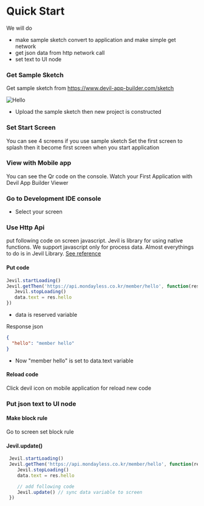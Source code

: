 # Quick Start

We will do 
 - make sample sketch convert to application and make simple get network 
 - get json data from http network call
 - set text to UI node

### Get Sample Sketch

Get sample sketch from https://www.devil-app-builder.com/sketch
 
![Hello](/image/quickstart1.png)

- Upload the sample sketch then new project is constructed

### Set Start Screen

You can see 4 screens if you use sample sketch 
Set the first screen to splash then it become first screen when you start application

### View with Mobile app

You can see the Qr code on the console.
Watch your First Application with Devil App Builder Viewer

### Go to Development IDE console

 - Select your screen 

### Use Http Api

put following code on screen javascript. 
Jevil is library for using native functions. 
We support javascript only for process data. Almost everythings to do is in Jevil Library. 
[See reference](/mobileapp/jevil/introduction)

#### Put code
 ```js filename="screen javascript"
 Jevil.startLoading()
 Jevil.getThen('https://api.mondayless.co.kr/member/hello', function(res) {
    Jevil.stopLoading()
    data.text = res.hello
 })
```

- data is reserved variable

Response json
```json filename="Response"
{
  "hello": "member hello"
}
```

- Now "member hello" is set to data.text variable

#### Reload code

Click devil icon on mobile application for reload new code


### Put json text to UI node 

#### Make block rule

Go to screen set block rule

#### Jevil.update()
```js {7} filename="screen javascript"
 Jevil.startLoading()
 Jevil.getThen('https://api.mondayless.co.kr/member/hello', function(res) {
    Jevil.stopLoading()
    data.text = res.hello

    // add following code
    Jevil.update() // sync data variable to screen
 })
```
